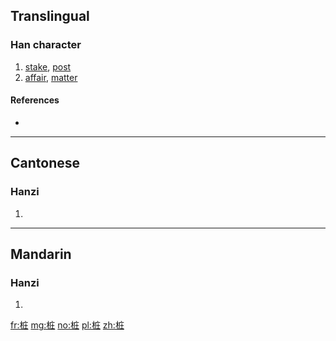 {{also|樁}}
==Translingual==

===Han character===
{{Han char|rn=75|rad=木|as=06|sn=10|four=|canj=DIG}}

# [[stake]], [[post]]
# [[affair]], [[matter]]

====References====
* {{Han ref|kx=0526.211|hdz=21205.060|uh=6869|ud=26729}}

----

==Cantonese==

===Hanzi===
{{yue-hanzi|jyut=|y=jong1|tra=樁}}

# {{defn|lang=yue|sort=木06}}

----

==Mandarin==

===Hanzi===
{{cmn-hanzi|tra=樁|pin=[[zhuāng]] ([[zhuang1]])|wg=chuang<sup>1</sup>}}

# {{defn|lang=cmn|sort=木06}}

[[fr:桩]]
[[mg:桩]]
[[no:桩]]
[[pl:桩]]
[[zh:桩]]